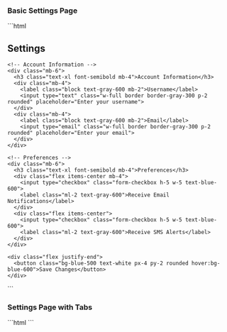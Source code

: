 
### Basic Settings Page

<BasicSettingsPage />
```html
<div class="min-h-screen bg-gray-100 p-8">
  <div class="max-w-xl mx-auto bg-white rounded-lg shadow-md p-6">
    <h2 class="text-2xl font-bold mb-6 text-gray-800">Settings</h2>
    
    <!-- Account Information -->
    <div class="mb-6">
      <h3 class="text-xl font-semibold mb-4">Account Information</h3>
      <div class="mb-4">
        <label class="block text-gray-600 mb-2">Username</label>
        <input type="text" class="w-full border border-gray-300 p-2 rounded" placeholder="Enter your username">
      </div>
      <div class="mb-4">
        <label class="block text-gray-600 mb-2">Email</label>
        <input type="email" class="w-full border border-gray-300 p-2 rounded" placeholder="Enter your email">
      </div>
    </div>

    <!-- Preferences -->
    <div class="mb-6">
      <h3 class="text-xl font-semibold mb-4">Preferences</h3>
      <div class="flex items-center mb-4">
        <input type="checkbox" class="form-checkbox h-5 w-5 text-blue-600">
        <label class="ml-2 text-gray-600">Receive Email Notifications</label>
      </div>
      <div class="flex items-center">
        <input type="checkbox" class="form-checkbox h-5 w-5 text-blue-600">
        <label class="ml-2 text-gray-600">Receive SMS Alerts</label>
      </div>
    </div>
    
    <div class="flex justify-end">
      <button class="bg-blue-500 text-white px-4 py-2 rounded hover:bg-blue-600">Save Changes</button>
    </div>
  </div>
</div>
```

### Settings Page with Tabs

<SettingsPagewithTabs />
```html
```
